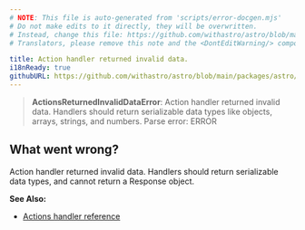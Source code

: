 ```yaml
---
# NOTE: This file is auto-generated from 'scripts/error-docgen.mjs'
# Do not make edits to it directly, they will be overwritten.
# Instead, change this file: https://github.com/withastro/astro/blob/main/packages/astro/src/core/errors/errors-data.ts
# Translators, please remove this note and the <DontEditWarning/> component.

title: Action handler returned invalid data.
i18nReady: true
githubURL: https://github.com/withastro/astro/blob/main/packages/astro/src/core/errors/errors-data.ts
---
```


<DontEditWarning />


> **ActionsReturnedInvalidDataError**: Action handler returned invalid data. Handlers should return serializable data types like objects, arrays, strings, and numbers. Parse error: ERROR

## What went wrong?
Action handler returned invalid data. Handlers should return serializable data types, and cannot return a Response object.

**See Also:**
-  [Actions handler reference](/vi/reference/modules/astro-actions/#handler-property)


